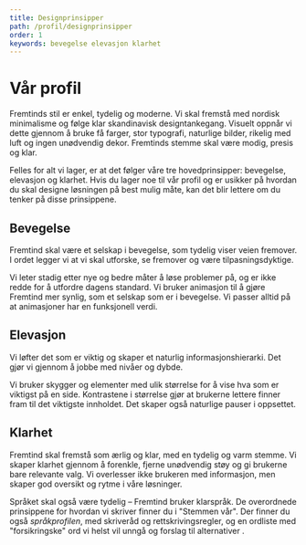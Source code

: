 ```yaml
---
title: Designprinsipper
path: /profil/designprinsipper
order: 1
keywords: bevegelse elevasjon klarhet
---
```


# Vår profil

Fremtinds stil er enkel, tydelig og moderne. Vi skal fremstå med nordisk minimalisme og følge klar skandinavisk designtankegang. Visuelt oppnår vi dette gjennom å bruke få farger, stor typografi, naturlige bilder, rikelig med luft og ingen unødvendig dekor. Fremtinds stemme skal være modig, presis og klar.

Felles for alt vi lager, er at det følger våre tre hovedprinsipper: bevegelse, elevasjon og klarhet. Hvis du lager noe til vår profil og er usikker på hvordan du skal designe løsningen på best mulig måte, kan det blir lettere om du tenker på disse prinsippene.

## Bevegelse

Fremtind skal være et selskap i bevegelse, som tydelig viser veien fremover. I ordet legger vi at vi skal utforske, se fremover og være tilpasningsdyktige.

Vi leter stadig etter nye og bedre måter å løse problemer på, og er ikke redde for å utfordre dagens standard. Vi bruker animasjon til å gjøre Fremtind mer synlig, som et selskap som er i bevegelse. Vi passer alltid på at animasjoner har en funksjonell verdi.

## Elevasjon

Vi løfter det som er viktig og skaper et naturlig informasjonshierarki. Det gjør vi gjennom å jobbe med nivåer og dybde.

Vi bruker skygger og elementer med ulik størrelse for å vise hva som er viktigst på en side. Kontrastene i størrelse gjør at brukerne lettere finner fram til det viktigste innholdet. Det skaper også naturlige pauser i oppsettet.

## Klarhet

Fremtind skal fremstå som ærlig og klar, med en tydelig og varm stemme. Vi skaper klarhet gjennom å forenkle, fjerne unødvendig støy og gi brukerne bare relevante valg. Vi overlesser ikke brukeren med informasjon, men skaper god oversikt og rytme i våre løsninger.

Språket skal også være tydelig – Fremtind bruker klarspråk. De overordnede prinsippene for hvordan vi skriver finner du i "Stemmen vår". Der finner du også _språkprofilen_, med skriveråd og rettskrivingsregler, og en ordliste med "forsikringske" ord vi helst vil unngå og forslag til alternativer .
